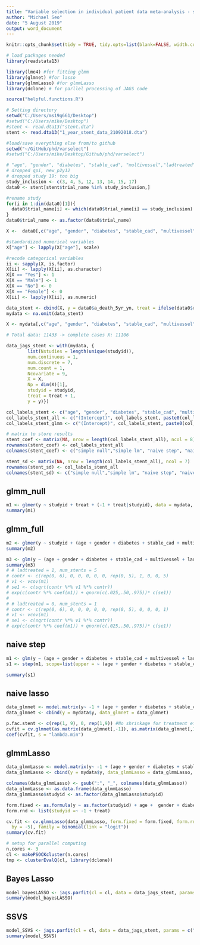 ```yaml
---
title: "Variable selection in individual patient data meta-analysis - stent dataset"
author: "Michael Seo"
date: "5 August 2019"
output: word_document
---
```


```r
knitr::opts_chunk$set(tidy = TRUE, tidy.opts=list(blank=FALSE, width.cutoff=60), warning = FALSE, message=FALSE, echo = FALSE)
```


```r
# load packages needed
library(readstata13)

library(lme4) #for fitting glmm
library(glmnet) #for lasso
library(glmmLasso) #for glmmLasso
library(dclone) # for parllel processing of JAGS code

source("helpful.functions.R")
```


```r
# Setting directory
setwd("C:/Users/ms19g661/Desktop")
#setwd("C:/Users/mike/Desktop")
#stent <- read.dta13("stent.dta")
stent <- read.dta13("1_year_stent_data_21092018.dta")

#load/save everything else from/to github
setwd("~/GitHub/phd/varselect")
#setwd("C:/Users/mike/Desktop/Github/phd/varselect")
```


```r
# "age", "gender", "diabetes", "stable_cad", "multivessel","ladtreated", "overlap", "m_dia_above_3", "gpi", "new_p2y12", "num_stent"
# dropped gpi, new_p2y12
# dropped study 19: too big
study_inclusion <- c(3, 4, 5, 12, 13, 14, 15, 17)
data0 <- stent[stent$trial_name %in% study_inclusion,]

#rename study
for(i in 1:dim(data0)[1]){
  data0$trial_name[i] <- which(data0$trial_name[i] == study_inclusion)
}
data0$trial_name <- as.factor(data0$trial_name)

X <-  data0[,c("age", "gender", "diabetes", "stable_cad", "multivessel","ladtreated", "overlap", "m_dia_above_3", "num_stent")]

#standardized numerical variables
X["age"] <- lapply(X["age"], scale)

#recode categorical variables
ii <- sapply(X, is.factor)
X[ii] <- lapply(X[ii], as.character)
X[X == "Yes"] <- 1
X[X == "Male"] <- 1
X[X == "No"] <- 0
X[X == "Female"] <- 0
X[ii] <- lapply(X[ii], as.numeric)

data_stent <- cbind(X, y = data0$a_death_5yr_yn, treat = ifelse(data0$rand == "BMS", 0, 1), studyid = data0$trial_name)
mydata <- na.omit(data_stent)

X <- mydata[,c("age", "gender", "diabetes", "stable_cad", "multivessel","ladtreated", "overlap", "m_dia_above_3", "num_stent")]

# Total data: 11433 -> complete cases X: 11106 

data_jags_stent <- with(mydata, {
        list(Nstudies = length(unique(studyid)),
        num.continuous = 1,
        num.discrete = 7,
        num.count = 1,
        Ncovariate = 9,
        X = X,
        Np = dim(X)[1],
        studyid = studyid,
        treat = treat + 1,
        y = y)})

col_labels_stent <- c("age", "gender", "diabetes", "stable_cad", "multivessel", "ladtreated", "overlap", "m_dia_above_3", "num_stent")
col_labels_stent_all <- c("(Intercept)", col_labels_stent, paste0(col_labels_stent, ":treat"), "treat", paste0("as.factor(studyid)", 1:length(unique(mydata$studyid))))
col_labels_stent_glmm <- c("(Intercept)", col_labels_stent, paste0(col_labels_stent, "_treat"), "treat", paste0("as.factor(studyid)", 1:length(unique(mydata$studyid))))

# matrix to store results
stent_coef <- matrix(NA, nrow = length(col_labels_stent_all), ncol = 8)
rownames(stent_coef) <- col_labels_stent_all
colnames(stent_coef) <- c("simple null","simple lm", "naive step", "naive lasso", "glmmLasso", "bayes lasso","SSVS", "SSVS Ind")

stent_sd <- matrix(NA, nrow = length(col_labels_stent_all), ncol = 7)
rownames(stent_sd) <- col_labels_stent_all
colnames(stent_sd) <- c("simple null","simple lm", "naive step", "naive lasso", "glmmLasso", "bayes lasso", "SSVS")
```

## glmm_null

```r
m1 <- glmer(y ~ studyid + treat + (-1 + treat|studyid), data = mydata, family = binomial)
summary(m1)
```

## glmm_full

```r
m2 <- glmer(y ~ studyid + (age + gender + diabetes + stable_cad + multivessel + ladtreated + overlap + m_dia_above_3 + num_stent)*treat + (-1 + treat|studyid), data = mydata, family = binomial)
summary(m2)
```


```r
m3 <- glm(y ~ (age + gender + diabetes + stable_cad + multivessel + ladtreated + overlap + m_dia_above_3 + num_stent)*treat, family = binomial(link = "logit"), data = mydata)
summary(m3)
# # ladtreated = 1, num_stents = 5
# contr <- c(rep(0, 6), 0, 0, 0, 0, 0, rep(0, 5), 1, 0, 0, 5)
# v1 <- vcov(m1)
# se1 <- c(sqrt(contr %*% v1 %*% contr))
# exp(c(contr %*% coef(m1)) + qnorm(c(.025,.50,.975))* c(se1))
# 
# # ladtreated = 0, num_stents = 1
# contr <- c(rep(0, 6), 0, 0, 0, 0, 0, rep(0, 5), 0, 0, 0, 1)
# v1 <- vcov(m1)
# se1 <- c(sqrt(contr %*% v1 %*% contr))
# exp(c(contr %*% coef(m1)) + qnorm(c(.025,.50,.975))* c(se1))
```

## naive step

```r
m1 <- glm(y ~ (age + gender + diabetes + stable_cad + multivessel + ladtreated + overlap + m_dia_above_3 + num_stent)*treat, family = binomial(link = "logit"), data = mydata)
s1 <- step(m1, scope=list(upper = ~ (age + gender + diabetes + stable_cad + multivessel + ladtreated + overlap + m_dia_above_3 + num_stent)*treat, lower = ~ treat))
```

```r
summary(s1)
```


## naive lasso

```r
data_glmnet <- model.matrix(y~ -1 + (age + gender + diabetes + stable_cad + multivessel + ladtreated + overlap + m_dia_above_3 + num_stent)*treat, data = mydata)
data_glmnet <- cbind(y = mydata$y, data_glmnet = data_glmnet)

p.fac.stent <- c(rep(1, 9), 0, rep(1,9)) #No shrinkage for treatment effect
cvfit = cv.glmnet(as.matrix(data_glmnet[,-1]), as.matrix(data_glmnet[,1]), penalty.factor = p.fac.stent, family = "binomial", type.measure = "class")
coef(cvfit, s = "lambda.min")
```


## glmmLasso

```r
data_glmmLasso <- model.matrix(y~ -1 + (age + gender + diabetes + stable_cad + multivessel + ladtreated + overlap + m_dia_above_3  + num_stent)*treat, data = mydata)
data_glmmLasso <- cbind(y = mydata$y, data_glmmLasso = data_glmmLasso, studyid = mydata$studyid)

colnames(data_glmmLasso) <- gsub(":", "_", colnames(data_glmmLasso))  
data_glmmLasso <- as.data.frame(data_glmmLasso)
data_glmmLasso$studyid <- as.factor(data_glmmLasso$studyid)

form.fixed <- as.formula(y ~ as.factor(studyid) + age +  gender + diabetes + stable_cad + multivessel + ladtreated + overlap + m_dia_above_3 + num_stent + age_treat +  gender_treat + diabetes_treat + stable_cad_treat + multivessel_treat + ladtreated_treat + overlap_treat + m_dia_above_3_treat + num_stent_treat + treat)
form.rnd <- list(studyid =~ -1 + treat)

cv.fit <- cv.glmmLasso(data_glmmLasso, form.fixed = form.fixed, form.rnd = form.rnd, lambda = seq(100, 0,
  by = -5), family = binomial(link = "logit"))
summary(cv.fit)
```


```r
# setup for parallel computing
n.cores <- 3
cl <- makePSOCKcluster(n.cores)
tmp <- clusterEvalQ(cl, library(dclone))
```

## Bayes Lasso

```r
model_bayesLASSO <- jags.parfit(cl = cl, data = data_jags_stent, params = c("alpha","beta","g", "d", "tauDelta"), model = "IPD-MA-bayesLASSO-binomial.txt", n.chains = 3, n.adapt = 100, n.update = 1000, n.iter = 10000)
summary(model_bayesLASSO)
```


## SSVS

```r
model_SSVS <- jags.parfit(cl = cl, data = data_jags_stent, params = c("alpha","beta","g", "d", "tauDelta", "IndA", "IndA2"), model = "IPD-MA-SSVS-binomial.txt", n.chains = 3, n.adapt = 100, n.update = 1000, n.iter = 10000)
summary(model_SSVS)
```
